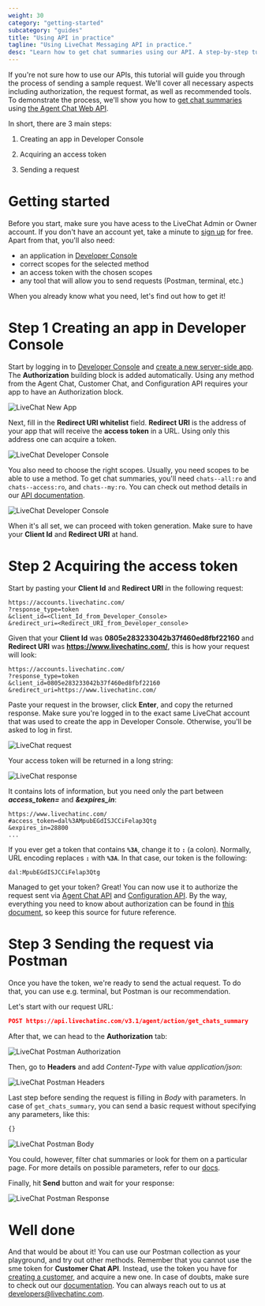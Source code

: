 ```yaml
---
weight: 30
category: "getting-started"
subcategory: "guides"
title: "Using API in practice"
tagline: "Using LiveChat Messaging API in practice."
desc: "Learn how to get chat summaries using our API. A step-by-step tutorial that guides you through the process."
---
```


If you're not sure how to use our APIs, this tutorial will guide you through the process of sending a sample request. We'll cover all necessary aspects including authorization, the request format, as well as recommended tools.
To demonstrate the process, we'll show you how to <a href="https://developers.livechatinc.com/docs/messaging/agent-chat-api/#get-chats-summary" target="_blank">get chat summaries</a> using <a href="https://developers.livechatinc.com/docs/messaging/agent-chat-api/" target="_blank">the Agent Chat Web API</a>.

In short, there are 3 main steps:

1. Creating an app in Developer Console

2. Acquiring an access token

3. Sending a request


# Getting started

Before you start, make sure you have acess to the LiveChat Admin or Owner account. If you don't have an account yet, take a minute to <a href="https://accounts.livechatinc.com" target="_blank">sign up</a> for free.
Apart from that, you'll also need:

- an application in <a href="https://developers.livechatinc.com/console/" target="_blank">Developer Console</a>
- correct scopes for the selected method
- an access token with the chosen scopes
- any tool that will allow you to send requests (Postman, terminal, etc.)

When you already know what you need, let's find out how to get it!

# Step 1 Creating an app in Developer Console

Start by logging in to <a href="https://developers.livechatinc.com/console/" target="_blank">Developer Console</a> and [create a new server-side app](../#creating-livechat-apps). The **Authorization** building block is added automatically. 
Using any method from the Agent Chat, Customer Chat, and Configuration API requires your app to have an Authorization block.

![LiveChat New App](images/create-app.png)

Next, fill in the **Redirect URI whitelist** field. **Redirect URI** is the address of your app that will receive the **access token** in a URL. Using only this address one can acquire a token. 

![LiveChat Developer Console](images/console_1.png)

You also need to choose the right scopes. Usually, you need scopes to be able to use a method. 
To get chat summaries, you'll need `chats--all:ro` and `chats--access:ro`, and `chats--my:ro`. You can check out method details in our [API documentation](../../../messaging/agent-chat-api/#get-chats-summary).

![LiveChat Developer Console](images/console_2.png)

When it's all set, we can proceed with token generation. Make sure to have your **Client Id** and **Redirect URI** at hand.

# Step 2 Acquiring the access token

Start by pasting your **Client Id** and **Redirect URI** in the following request:

```shell
https://accounts.livechatinc.com/
?response_type=token
&client_id=<Client_Id_from_Developer_Console>
&redirect_uri=<Redirect_URI_from_Developer_console>
```

Given that your **Client Id** was **0805e283233042b37f460ed8fbf22160** and **Redirect URI** was **https://www.livechatinc.com/**, this is how your request will look: 

```shell
https://accounts.livechatinc.com/
?response_type=token
&client_id=0805e283233042b37f460ed8fbf22160
&redirect_uri=https://www.livechatinc.com/
```

Paste your request in the browser, click **Enter**, and copy the returned response. Make sure you're logged in to the exact same LiveChat account that was used to create the app in Developer Console. Otherwise, you'll be asked to log in first.

![LiveChat request](images/request.png)


Your access token will be returned in a long string:

![LiveChat response](images/response.png)

It contains lots of information, but you need only the part between _**access_token=**_  and _**&expires_in**_:

```
https://www.livechatinc.com/
#access_token=dal%3AMpubEGdISJCCiFelap3Qtg
&expires_in=28800
...
```

If you ever get a token that contains **`%3A`**, change it to **`:`** (a colon). Normally, URL encoding replaces **`:`** with **`%3A`**. In that case, our token is the following:

```shell
dal:MpubEGdISJCCiFelap3Qtg
```

Managed to get your token? Great! You can now use it to authorize the request sent via <a href="https://developers.livechatinc.com/docs/messaging/agent-chat-api/" target="_blank">Agent Chat API</a> and <a href="https://developers.livechatinc.com/docs/management/configuration-api/" target="_blank">Configuration API</a>.
By the way, everything you need to know about authorization can be found in [this document](../../../getting-started/authorization), so keep this source for future reference.

# Step 3 Sending the request via Postman

Once you have the token, we're ready to send the actual request. To do that, you can use e.g. terminal, but Postman is our recommendation.

Let's start with our request URL:

<CodeSample>

```json
POST https://api.livechatinc.com/v3.1/agent/action/get_chats_summary
```

</CodeSample>

After that, we can head to the **Authorization** tab:

![LiveChat Postman Authorization](images/authorization.png)

Then, go to **Headers** and add *Content-Type* with value *application/json*:

![LiveChat Postman Headers](images/headers_postman.png)

Last step before sending the request is filling in *Body* with parameters. In case of `get_chats_summary`, you can send a basic request without specifying any parameters, like this:

<CodeSample>

```html
{}
```

</CodeSample>

![LiveChat Postman Body](images/body_postman.png)

You could, however, filter chat summaries or look for them on a particular page. For more details on possible parameters, refer to our [docs](../../../messaging/agent-chat-api/#get-chats-summary).

Finally, hit **Send** button and wait for your response:

![LiveChat Postman Response](images/response_postman.png)

# Well done

And that would be about it! You can use our Postman collection as your playground, and try out other methods. Remember that you cannot use the sme token for **Customer Chat API**. Instead, use the token you have for [creating a customer](../../../authorization/#creating-new-customer), and acquire a new one.
In case of doubts, make sure to check out our [documentation](https://developers.livechatinc.com/docs/messaging/). You can always reach out to us at [developers@livechatinc.com](mailto:developers@livechatinc.com).